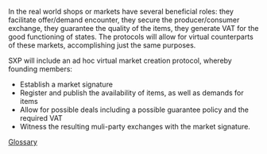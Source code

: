 In the real world shops or markets have several beneficial roles: they facilitate offer/demand encounter, they secure the producer/consumer exchange, they guarantee the quality of the items, they generate VAT for the good functioning of states. The protocols will allow for virtual counterparts of these markets, accomplishing just the same purposes. 

SXP will include an ad hoc virtual market creation protocol, whereby founding members:
* Establish a market signature 
* Register and publish the availability of items, as well as demands for items
* Allow for possible deals including a possible guarantee policy and the required VAT
* Witness the resulting muli-party exchanges with the market signature.

[[Glossary]]